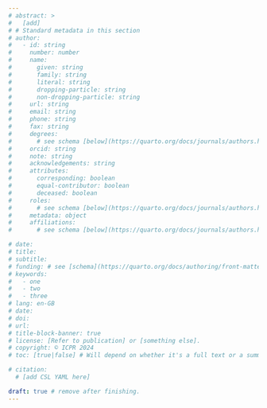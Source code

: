 ```yaml
---
# abstract: >
#   [add]
# # Standard metadata in this section
# author:
#   - id: string
#     number: number
#     name:
#       given: string
#       family: string
#       literal: string
#       dropping-particle: string
#       non-dropping-particle: string
#     url: string
#     email: string
#     phone: string
#     fax: string
#     degrees: 
#       # see schema [below](https://quarto.org/docs/journals/authors.html#degrees)
#     orcid: string
#     note: string
#     acknowledgements: string
#     attributes:
#       corresponding: boolean
#       equal-contributor: boolean
#       deceased: boolean
#     roles: 
#       # see schema [below](https://quarto.org/docs/journals/authors.html#roles)
#     metadata: object
#     affiliations: 
#       # see schema [below](https://quarto.org/docs/journals/authors.html#affiliations-schema)

# date: 
# title: 
# subtitle: 
# funding: # see [schema](https://quarto.org/docs/authoring/front-matter.html#funding)
# keywords: 
#   - one
#   - two
#   - three
# lang: en-GB
# date: 
# doi: 
# url: 
# title-block-banner: true
# license: [Refer to publication] or [something else].
# copyright: © ICPR 2024
# toc: [true|false] # Will depend on whether it's a full text or a summary.

# citation:
  # [add CSL YAML here]

draft: true # remove after finishing.
---
```


<!-- ## Summary -->

<!-- Brief description here [e.g. A briefing paper on prison labour in the US, available at <https://eprints.bbk.ac.uk/id/eprint/53813>.]-->

<!-- OR -->

<!-- ## Title here and text to follow -->